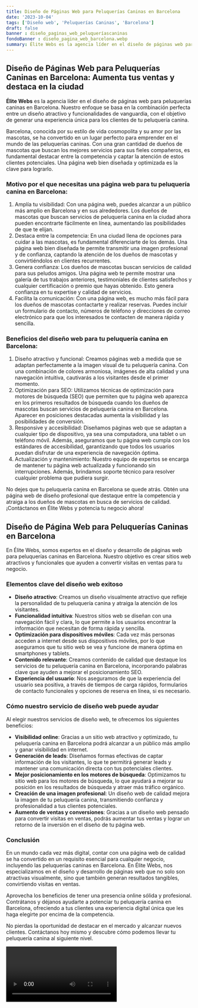 ```yaml
---
title: Diseño de Páginas Web para Peluquerías Caninas en Barcelona
date: '2023-10-04'
tags: ['Diseño web', 'Peluquerías Caninas', 'Barcelona']
draft: false
banner : diseño_paginas_web_peluqueríascaninas
fondoBanner : diseño_pagina_web_barcelona.webp
summary: Élite Webs es la agencia líder en el diseño de páginas web para peluquerías caninas en Barcelona. Nuestro enfoque se basa en la combinación perfecta entre un diseño atractivo y funcionalidades de vanguardia, con el objetivo de generar una experiencia única para los clientes de tu peluquería canina. 
---
```


## Diseño de Páginas Web para Peluquerías Caninas en Barcelona: Aumenta tus ventas y destaca en la ciudad

**Élite Webs** es la agencia líder en el diseño de páginas web para peluquerías caninas en Barcelona. Nuestro enfoque se basa en la combinación perfecta entre un diseño atractivo y funcionalidades de vanguardia, con el objetivo de generar una experiencia única para los clientes de tu peluquería canina. 

Barcelona, conocida por su estilo de vida cosmopolita y su amor por las mascotas, se ha convertido en un lugar perfecto para emprender en el mundo de las peluquerías caninas. Con una gran cantidad de dueños de mascotas que buscan los mejores servicios para sus fieles compañeros, es fundamental destacar entre la competencia y captar la atención de estos clientes potenciales. Una página web bien diseñada y optimizada es la clave para lograrlo.

### Motivo por el que necesitas una página web para tu peluquería canina en Barcelona:
1. Amplía tu visibilidad: Con una página web, puedes alcanzar a un público más amplio en Barcelona y en sus alrededores. Los dueños de mascotas que buscan servicios de peluquería canina en la ciudad ahora pueden encontrarte fácilmente en línea, aumentando las posibilidades de que te elijan.
2. Destaca entre la competencia: En una ciudad llena de opciones para cuidar a las mascotas, es fundamental diferenciarte de los demás. Una página web bien diseñada te permite transmitir una imagen profesional y de confianza, captando la atención de los dueños de mascotas y convirtiéndolos en clientes recurrentes.
3. Genera confianza: Los dueños de mascotas buscan servicios de calidad para sus peludos amigos. Una página web te permite mostrar una galería de tus trabajos anteriores, testimoniales de clientes satisfechos y cualquier certificación o premio que hayas obtenido. Esto genera confianza en tu expertise y calidad de servicios.
4. Facilita la comunicación: Con una página web, es mucho más fácil para los dueños de mascotas contactarte y realizar reservas. Puedes incluir un formulario de contacto, números de teléfono y direcciones de correo electrónico para que los interesados te contacten de manera rápida y sencilla.

### Beneficios del diseño web para tu peluquería canina en Barcelona:
1. Diseño atractivo y funcional: Creamos páginas web a medida que se adaptan perfectamente a la imagen visual de tu peluquería canina. Con una combinación de colores armoniosa, imágenes de alta calidad y una navegación intuitiva, cautivarás a los visitantes desde el primer momento.
2. Optimización para SEO: Utilizamos técnicas de optimización para motores de búsqueda (SEO) que permiten que tu página web aparezca en los primeros resultados de búsqueda cuando los dueños de mascotas buscan servicios de peluquería canina en Barcelona. Aparecer en posiciones destacadas aumenta la visibilidad y las posibilidades de conversión.
3. Responsive y accesibilidad: Diseñamos páginas web que se adaptan a cualquier tipo de dispositivo, ya sea una computadora, una tablet o un teléfono móvil. Además, aseguramos que tu página web cumpla con los estándares de accesibilidad, garantizando que todos los usuarios puedan disfrutar de una experiencia de navegación óptima.
4. Actualización y mantenimiento: Nuestro equipo de expertos se encarga de mantener tu página web actualizada y funcionando sin interrupciones. Además, brindamos soporte técnico para resolver cualquier problema que pudiera surgir.

No dejes que tu peluquería canina en Barcelona se quede atrás. Obtén una página web de diseño profesional que destaque entre la competencia y atraiga a los dueños de mascotas en busca de servicios de calidad. ¡Contáctanos en Élite Webs y potencia tu negocio ahora!

<GifSeo />

<Cta />

## Diseño de Página Web para Peluquerías Caninas en Barcelona

En Élite Webs, somos expertos en el diseño y desarrollo de páginas web para peluquerías caninas en Barcelona. Nuestro objetivo es crear sitios web atractivos y funcionales que ayuden a convertir visitas en ventas para tu negocio.

### Elementos clave del diseño web exitoso

- **Diseño atractivo**: Creamos un diseño visualmente atractivo que refleje la personalidad de tu peluquería canina y atraiga la atención de los visitantes.
- **Funcionalidad intuitiva**: Nuestros sitios web se diseñan con una navegación fácil y clara, lo que permite a los usuarios encontrar la información que necesitan de forma rápida y sencilla.
- **Optimización para dispositivos móviles**: Cada vez más personas acceden a internet desde sus dispositivos móviles, por lo que aseguramos que tu sitio web se vea y funcione de manera óptima en smartphones y tablets.
- **Contenido relevante**: Creamos contenido de calidad que destaque los servicios de tu peluquería canina en Barcelona, incorporando palabras clave que ayuden a mejorar el posicionamiento SEO.
- **Experiencia del usuario**: Nos aseguramos de que la experiencia del usuario sea positiva, a través de tiempos de carga rápidos, formularios de contacto funcionales y opciones de reserva en línea, si es necesario.

### Cómo nuestro servicio de diseño web puede ayudar

Al elegir nuestros servicios de diseño web, te ofrecemos los siguientes beneficios:

- **Visibilidad online**: Gracias a un sitio web atractivo y optimizado, tu peluquería canina en Barcelona podrá alcanzar a un público más amplio y ganar visibilidad en internet.
- **Generación de leads**: Diseñamos formas efectivas de captar información de los visitantes, lo que te permitirá generar leads y mantener una comunicación directa con tus potenciales clientes.
- **Mejor posicionamiento en los motores de búsqueda**: Optimizamos tu sitio web para los motores de búsqueda, lo que ayudará a mejorar su posición en los resultados de búsqueda y atraer más tráfico orgánico.
- **Creación de una imagen profesional**: Un diseño web de calidad mejora la imagen de tu peluquería canina, transmitiendo confianza y profesionalidad a tus clientes potenciales.
- **Aumento de ventas y conversiones**: Gracias a un diseño web pensado para convertir visitas en ventas, podrás aumentar tus ventas y lograr un retorno de la inversión en el diseño de tu página web.

### Conclusión

En un mundo cada vez más digital, contar con una página web de calidad se ha convertido en un requisito esencial para cualquier negocio, incluyendo las peluquerías caninas en Barcelona. En Élite Webs, nos especializamos en el diseño y desarrollo de páginas web que no solo son atractivas visualmente, sino que también generan resultados tangibles, convirtiendo visitas en ventas.

Aprovecha los beneficios de tener una presencia online sólida y profesional. Contrátanos y déjanos ayudarte a potenciar tu peluquería canina en Barcelona, ofreciendo a tus clientes una experiencia digital única que les haga elegirte por encima de la competencia.

No pierdas la oportunidad de destacar en el mercado y alcanzar nuevos clientes. Contáctanos hoy mismo y descubre cómo podemos llevar tu peluquería canina al siguiente nivel.

<Video />

<CtaBot job='Peluquerías Caninas' city='Barcelona'/>

<Gmaps query='Barcelona+españa+maps' />